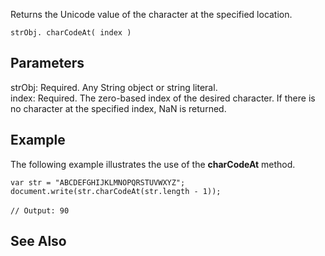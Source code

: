 Returns the Unicode value of the character at the specified location.

 strObj. charCodeAt( index )
==Parameters==
; strObj: Required. Any String object or string literal.
; index: Required. The zero-based index of the desired character. If there is no character at the specified index, NaN is returned.

==Example==
The following example illustrates the use of the '''charCodeAt''' method.

 var str = "ABCDEFGHIJKLMNOPQRSTUVWXYZ"; 
 document.write(str.charCodeAt(str.length - 1));
 
 // Output: 90

==See Also==

              
